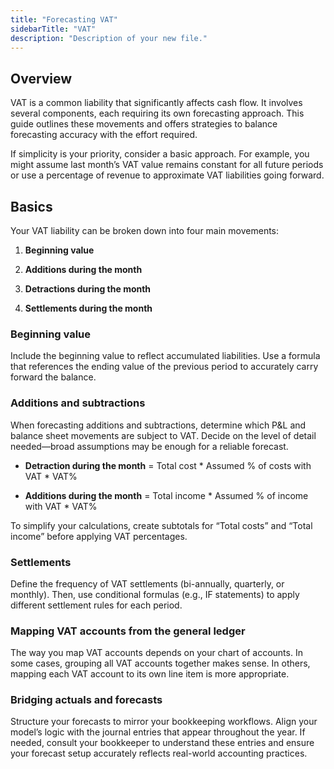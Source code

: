 ```yaml
---
title: "Forecasting VAT"
sidebarTitle: "VAT"
description: "Description of your new file."
---
```


## Overview

VAT is a common liability that significantly affects cash flow. It involves several components, each requiring its own forecasting approach. This guide outlines these movements and offers strategies to balance forecasting accuracy with the effort required.

If simplicity is your priority, consider a basic approach. For example, you might assume last month’s VAT value remains constant for all future periods or use a percentage of revenue to approximate VAT liabilities going forward.

## Basics

Your VAT liability can be broken down into four main movements:

1. **Beginning value**

2. **Additions during the month**

3. **Detractions during the month**

4. **Settlements during the month**

### Beginning value

Include the beginning value to reflect accumulated liabilities. Use a formula that references the ending value of the previous period to accurately carry forward the balance.

### Additions and subtractions

When forecasting additions and subtractions, determine which P\&L and balance sheet movements are subject to VAT. Decide on the level of detail needed—broad assumptions may be enough for a reliable forecast.

* **Detraction during the month** = Total cost \* Assumed % of costs with VAT \* VAT%

* **Additions during the month** = Total income \* Assumed % of income with VAT \* VAT%

To simplify your calculations, create subtotals for “Total costs” and “Total income” before applying VAT percentages.

### Settlements

Define the frequency of VAT settlements (bi-annually, quarterly, or monthly). Then, use conditional formulas (e.g., IF statements) to apply different settlement rules for each period.

### Mapping VAT accounts from the general ledger

The way you map VAT accounts depends on your chart of accounts. In some cases, grouping all VAT accounts together makes sense. In others, mapping each VAT account to its own line item is more appropriate.

### Bridging actuals and forecasts

Structure your forecasts to mirror your bookkeeping workflows. Align your model’s logic with the journal entries that appear throughout the year. If needed, consult your bookkeeper to understand these entries and ensure your forecast setup accurately reflects real-world accounting practices.